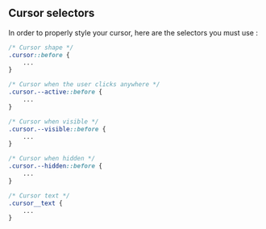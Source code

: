## Cursor selectors

In order to properly style your cursor, here are the selectors you must use :

```css
/* Cursor shape */
.cursor::before {
    ...
}

/* Cursor when the user clicks anywhere */
.cursor.--active::before {
    ...
}

/* Cursor when visible */
.cursor.--visible::before {
    ...
}

/* Cursor when hidden */
.cursor.--hidden::before {
    ...
}

/* Cursor text */
.cursor__text {
    ...
}
```
